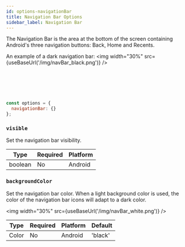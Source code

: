 ```yaml
---
id: options-navigationBar
title: Navigation Bar Options
sidebar_label: Navigation Bar
---
```


The Navigation Bar is the area at the bottom of the screen containing Android's three navigation buttons: Back, Home and Recents.

An example of a dark navigation bar:
<img width="30%" src={useBaseUrl('/img/navBar_black.png')} />

<br></br>
<br></br>

```js
const options = {
  navigationBar: {}
};
```

### `visible`

Set the navigation bar visibility.

| Type    | Required | Platform |
| ------- | -------- | -------- |
| boolean | No       | Android     |

### `backgroundColor`

Set the navigation bar color. When a light background color is used, the color of the navigation bar icons will adapt to a dark color.

<img width="30%" src={useBaseUrl('/img/navBar_white.png')} />

| Type                  | Required | Platform | Default |
| --------------------- | -------- | -------- | ------- |
| Color | No       | Android     | 'black' |